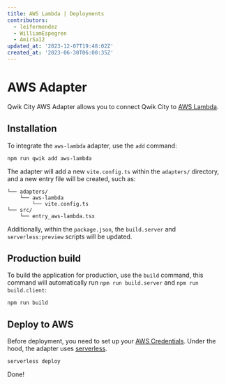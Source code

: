 ```yaml
---
title: AWS Lambda | Deployments
contributors:
  - leifermendez
  - WilliamEspegren
  - AmirSa12
updated_at: '2023-12-07T19:48:02Z'
created_at: '2023-06-30T06:00:35Z'
---
```


# AWS Adapter

Qwik City AWS Adapter allows you to connect Qwik City to [AWS Lambda](https://docs.aws.amazon.com/lambda/latest/dg/nodejs-handler.html?icmpid=docs_lambda_hel).

## Installation

To integrate the `aws-lambda` adapter, use the `add` command:

```shell
npm run qwik add aws-lambda
```

The adapter will add a new `vite.config.ts` within the `adapters/` directory, and a new entry file will be created, such as:

```shell
└── adapters/
    └── aws-lambda
        └── vite.config.ts
└── src/
    └── entry_aws-lambda.tsx
```

Additionally, within the `package.json`, the `build.server` and `serverless:preview` scripts will be updated.

## Production build

To build the application for production, use the `build` command, this command will automatically run `npm run build.server` and `npm run build.client`:

```shell
npm run build
```

## Deploy to AWS

Before deployment, you need to set up your [AWS Credentials](https://www.serverless.com/framework/docs/providers/aws/guide/credentials). Under the hood, 
the adapter uses [serverless](https://www.serverless.com/).

```shell
serverless deploy
```
Done!
